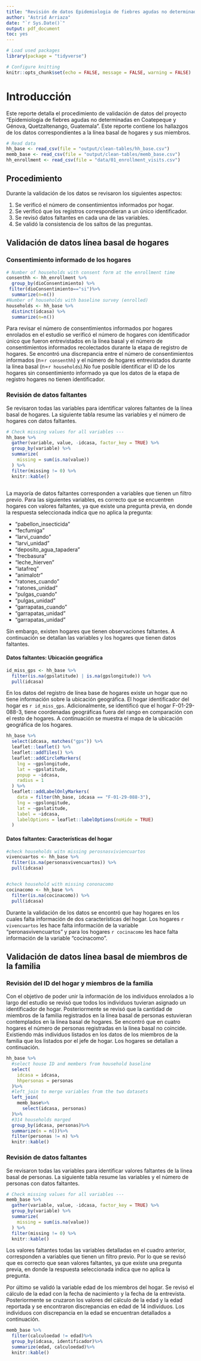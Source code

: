 ---
title: "Revisión de datos Epidemiologia de fiebres agudas no determinadas en Coatepeque y Génova, Quetzaltenango, Guatemala"
author: "Astrid Arriaza"
date: "`r Sys.Date()`"
output: pdf_document
toc: yes
---

```{r setup, include=FALSE}
# Load used packages
library(package = "tidyverse")

# Configure knitting
knitr::opts_chunk$set(echo = FALSE, message = FALSE, warning = FALSE)
```



# Introducción

Este reporte detalla el procedimiento de validación de datos del proyecto "Epidemiologia de fiebres agudas no determinadas en Coatepeque y Génova, Quetzaltenango, Guatemala". Este reporte contiene los hallazgos de los datos correspondientes a la línea basal de hogares y sus miembros. 



```{r cargar-datos}
# Read data
hh_base <- read_csv(file = "output/clean-tables/hh_base.csv")
memb_base <- read_csv(file = "output/clean-tables/memb_base.csv")
hh_enrollment <- read_csv(file = "data/01_enrollment_visits.csv")
```



## Procedimiento

Durante la validación de los datos se revisaron los siguientes aspectos:

1.	Se verificó el número de consentimientos informados por hogar.
2.	Se verificó que los registros correspondieran a un único identificador. 
3.	Se revisó datos faltantes en cada una de las variables. 
4.	Se validó la consistencia de los saltos de las preguntas. 


## Validación de datos línea basal de hogares

### Consentimiento informado de los hogares




```{r informed consent}
# Number of households with consent form at the enrollment time
consenthh <- hh_enrollment %>%
  group_by(dioConsentimiento) %>%
 filter(dioConsentimiento=="si")%>%
  summarize(n=n())
#Number of households with baseline survey (enrolled)
households <- hh_base %>%
  distinct(idcasa) %>%
  summarize(n=n()) 
```


Para revisar el número de consentimientos informados por hogares enrolados en el estudio se verificó el número de hogares con identificador único que fueron entrevistados en la línea  basal y el número de consentimientos informados recolectados durante la etapa de registro de hogares. Se encontró una discrepancia entre el número de consentimientos informados (n=`r consenthh`) y el número de hogares entrevistados durante la línea basal (n=`r households`).No fue posible identificar el ID de los hogares sin consentimiento informado ya que los datos de la etapa de registro  hogares no tienen identificador. 




### Revisión de datos faltantes

Se revisaron todas las variables para identificar valores faltantes de la línea basal de hogares. La siguiente tabla resume las variables y el número de hogares con datos faltantes. 

```{r hh-missing}
# Check missing values for all variables ---
hh_base %>%
  gather(variable, value, -idcasa, factor_key = TRUE) %>%
  group_by(variable) %>%
  summarize(
    missing = sum(is.na(value))
  ) %>%
  filter(missing != 0) %>%
  knitr::kable()
```


```{r missing}

```


La mayoría de datos faltantes corresponden a variables que tienen un filtro previo. Para las siguientes variables, es correcto que se encuentren hogares con valores faltantes, ya que existe una pregunta previa, en donde la respuesta seleccionada indica que no aplica la pregunta: 

*	“pabellon_insecticida”
*	“fecfumiga”
*	“larvi_cuando”
*	“larvi_unidad”
*	“deposito_agua_tapadera”
*	“frecbasura”
*	“leche_hierven”
*	“latafreq”
*	“animalotr”
*	“ratones_cuando”
*	“ratones_unidad”
*	“pulgas_cuando”
*	“pulgas_unidad”
*	“garrapatas_cuando”
*	“garrapatas_unidad”
*	“garrapatas_unidad”

Sin embargo, existen hogares que tienen observaciones faltantes. A continuación se detallan las variables y los hogares que tienen datos faltantes. 




#### Datos faltantes: Ubicación geográfica

```{r}
id_miss_gps <- hh_base %>% 
  filter(is.na(gpslatitude) | is.na(gpslongitude)) %>%
  pull(idcasa)

```


En los datos del registro de línea base de hogares existe un hogar que no tiene información sobre la ubicación geográfica. El hogar identificador del hogar es `r id_miss_gps`. Adicionalmente, se identificó que el hogar F-01-29-088-3, tiene coordenadas geográficas fuera del rango  en comparación con el resto de hogares.  A continuación se muestra el mapa de la ubicación geográfica de los hogares. 



```{r}
hh_base %>%
  select(idcasa, matches("gps")) %>%
  leaflet::leaflet() %>%
  leaflet::addTiles() %>%
  leaflet::addCircleMarkers(
    lng = ~gpslongitude,
    lat = ~gpslatitude,
    popup = ~idcasa,
    radius = 1
  ) %>%
  leaflet::addLabelOnlyMarkers(
    data = filter(hh_base, idcasa == "F-01-29-088-3"),
    lng = ~gpslongitude,
    lat = ~gpslatitude,
    label = ~idcasa,
    labelOptions = leaflet::labelOptions(noHide = TRUE)
  )

```


#### Datos faltantes: Características del hogar


```{r}

#check households witn missing perosnasviviencuartos
vivencuartos <- hh_base %>% 
  filter(is.na(personasvivencuartos)) %>%
  pull(idcasa)


#check household with missing cononacomo
cocinacomo <- hh_base %>% 
  filter(is.na(cocinacomo)) %>%
  pull(idcasa)
```


Durante la validación de los datos se encontró que hay hogares en los cuales falta información de dos características del hogar. Los hogares `r vivencuartos` les hace falta información de la variable “peronasvivencuartos”  y para los hogares `r cocinacomo` les hace falta información de la variable “cocinacomo”.





## Validación de datos línea basal de miembros de la familia


### Revisión del ID del hogar y miembros de la familia

Con el objetivo de poder unir la información de los individuos enrolados a lo largo del estudio se revisó que todos los individuos tuvieran asignado un identificador de hogar. Posteriormente se revisó que la cantidad de miembros de la familia registrados en la línea basal de personas estuvieran contemplados en la línea basal de hogares. Se encontró que en cuatro hogares el número de personas registradas en la línea basal no coincide. Existiendo más individuos listados en los datos de los miembros de la familia que los listados por el jefe de hogar. Los hogares se detallan a continuación. 


```{r}
hh_base %>%
  #select house ID and members from household baseline
  select(
    idcasa = idcasa, 
    hhpersonas = personas
  )%>%
  #left_join to merge variables from the two datasets
  left_join(
    memb_base%>%
      select(idcasa, personas)
  )%>% 
  #314 households marged
  group_by(idcasa, personas)%>%
  summarize(n = n())%>%
  filter(personas != n) %>%
  knitr::kable()
```



### Revisión de datos faltantes

Se revisaron todas las variables para identificar valores faltantes de la línea basal de personas. La siguiente tabla resume las variables y el número de personas con datos faltantes. 

```{r check_var}
# Check missing values for all variables ---
memb_base %>%
  gather(variable, value, -idcasa, factor_key = TRUE) %>%
  group_by(variable) %>%
  summarize(
    missing = sum(is.na(value))
  ) %>%
  filter(missing != 0) %>%
  knitr::kable()
```


Los valores faltantes todas las variables detalladas en el cuadro anterior, corresponden a variables que tienen un filtro previo. Por lo que se revisó que es correcto que sean valores faltantes, ya que existe una pregunta previa, en donde la respuesta seleccionada indica que no aplica la pregunta.


Por último se validó la variable edad de los miembros del hogar. Se revisó el cálculo de la edad con la fecha de nacimiento y la fecha de la entrevista. Posteriormente se cruzaron los valores del cálculo de la edad y la edad reportada y se encontraron discrepancias en edad de 14 individuos. Los individuos con discrepancia en la edad se encuentran detallados a continuación. 

```{r check_age}
memb_base %>% 
  filter(calculoedad != edad)%>%
  group_by(idcasa, identificador)%>%
  summarize(edad, calculoedad)%>%
  knitr::kable()
```

